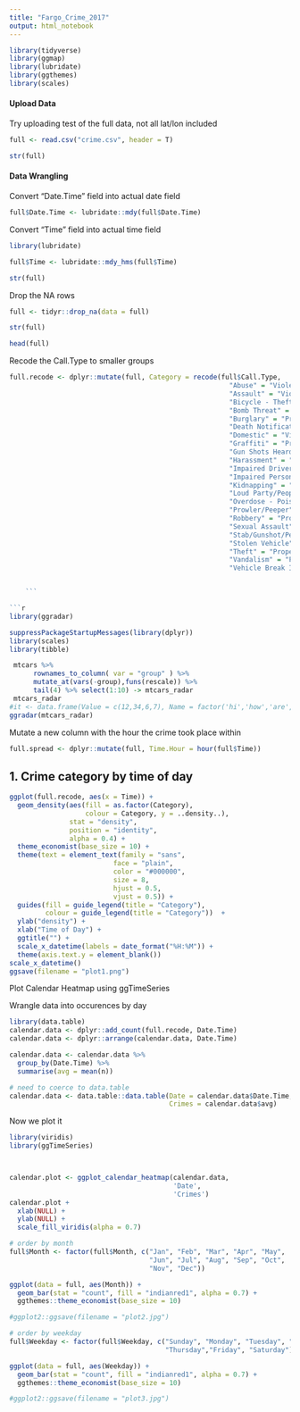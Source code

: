```yaml
---
title: "Fargo_Crime_2017"
output: html_notebook
---
```


```r
library(tidyverse)
library(ggmap)
library(lubridate)
library(ggthemes)
library(scales)
```


#### Upload Data

Try uploading test of the full data, not all lat/lon included
```r
full <- read.csv("crime.csv", header = T)
```

```r
str(full)
```
#### Data Wrangling

Convert "Date.Time" field into actual date field
```r
full$Date.Time <- lubridate::mdy(full$Date.Time)
```


Convert "Time" field into actual time field
```r
library(lubridate)

full$Time <- lubridate::mdy_hms(full$Time)

```


```r
str(full)
```


Drop the NA rows
```r
full <- tidyr::drop_na(data = full)
```

```r
str(full)
```


```r
head(full)
```

Recode the Call.Type to smaller groups
```r
full.recode <- dplyr::mutate(full, Category = recode(full$Call.Type,   # make new categories
                                                       "Abuse" = "Violent",
                                                       "Assault" = "Violent",
                                                       "Bicycle - Theft" = "Property",
                                                       "Bomb Threat" = "Violent",
                                                       "Burglary" = "Property",
                                                       "Death Notification" = "Violent",
                                                       "Domestic" = "Violent",
                                                       "Graffiti" = "Property",
                                                       "Gun Shots Heard" = "Violent",
                                                       "Harassment" = "Violent",
                                                       "Impaired Driver" = "Drugs/Alcohol",
                                                       "Impaired Person" = "Drugs/Alcohol",
                                                       "Kidnapping" = "Violent",
                                                       "Loud Party/People" = "Drugs/Alcohol",
                                                       "Overdose - Poisoning" = "Drugs/Alcohol",
                                                       "Prowler/Peeper" = "Violent",
                                                       "Robbery" = "Property", 
                                                       "Sexual Assault" = "Violent",
                                                       "Stab/Gunshot/Penetrating" = "Violent",
                                                       "Stolen Vehicle" = "Property",
                                                       "Theft" = "Property",
                                                       "Vandalism" = "Property",
                                                       "Vehicle Break In" = "Property"))


    ```

```r
library(ggradar)

suppressPackageStartupMessages(library(dplyr))
library(scales)
library(tibble)

 mtcars %>%
      rownames_to_column( var = "group" ) %>%
      mutate_at(vars(-group),funs(rescale)) %>%
      tail(4) %>% select(1:10) -> mtcars_radar
 mtcars_radar
#it <- data.frame(Value = c(12,34,6,7), Name = factor('hi','how','are','you'))
ggradar(mtcars_radar)
```

Mutate a new column with the hour the crime took place within
```r
full.spread <- dplyr::mutate(full, Time.Hour = hour(full$Time))
```




## 1. Crime category by time of day
```r

ggplot(full.recode, aes(x = Time)) + 
  geom_density(aes(fill = as.factor(Category),
                   colour = Category, y = ..density..),
               stat = "density",
               position = "identity",
               alpha = 0.4) + 
  theme_economist(base_size = 10) + 
  theme(text = element_text(family = "sans",
                          face = "plain",
                          color = "#000000",
                          size = 8,
                          hjust = 0.5,
                          vjust = 0.5)) + 
  guides(fill = guide_legend(title = "Category"), 
         colour = guide_legend(title = "Category"))  + 
  ylab("density") + 
  xlab("Time of Day") + 
  ggtitle("") +
  scale_x_datetime(labels = date_format("%H:%M")) + 
  theme(axis.text.y = element_blank()) 
scale_x_datetime()
ggsave(filename = "plot1.png")
```










Plot Calendar Heatmap
using ggTimeSeries

Wrangle data into occurences by day
```r
library(data.table)
calendar.data <- dplyr::add_count(full.recode, Date.Time)
calendar.data <- dplyr::arrange(calendar.data, Date.Time)

calendar.data <- calendar.data %>% 
  group_by(Date.Time) %>% 
  summarise(avg = mean(n))

# need to coerce to data.table
calendar.data <- data.table::data.table(Date = calendar.data$Date.Time,
                                        Crimes = calendar.data$avg)
```

Now we plot it
```r
library(viridis)
library(ggTimeSeries)



calendar.plot <- ggplot_calendar_heatmap(calendar.data,
                                         'Date',
                                         'Crimes') 
calendar.plot +
  xlab(NULL) +
  ylab(NULL) +
  scale_fill_viridis(alpha = 0.7)

```

```r
# order by month
full$Month <- factor(full$Month, c("Jan", "Feb", "Mar", "Apr", "May",
                                   "Jun", "Jul", "Aug", "Sep", "Oct",
                                   "Nov", "Dec"))

ggplot(data = full, aes(Month)) +
  geom_bar(stat = "count", fill = "indianred1", alpha = 0.7) +
  ggthemes::theme_economist(base_size = 10) 

#ggplot2::ggsave(filename = "plot2.jpg")
```

```r
# order by weekday
full$Weekday <- factor(full$Weekday, c("Sunday", "Monday", "Tuesday", "Wednesday",
                                       "Thursday","Friday", "Saturday"))

ggplot(data = full, aes(Weekday)) +
  geom_bar(stat = "count", fill = "indianred1", alpha = 0.7) +
  ggthemes::theme_economist(base_size = 10) 

#ggplot2::ggsave(filename = "plot3.jpg")
```

```r

```


